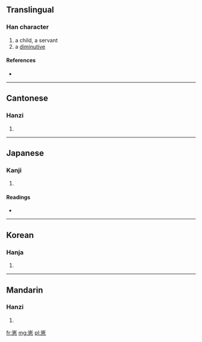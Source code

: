 ==Translingual==

===Han character===
{{Han char|rn=46|rad=山|as=09|sn=12|four=2233<sub>6</sub>|canj=山田心 (UWP)}}

# a child, a servant
# a [[diminutive]]

====References====
* {{Han ref|kx=0315.360|dkj=08260|dj=0616.260|hdz=10786.070|uh=5D3D|ud=23869|bh=D8E6|bd=55526}}

----

==Cantonese==

===Hanzi===
{{yue-hanzi|jyut=|y=joi2}}

# {{defn|lang=yue|sort=山09}}

----

==Japanese==

===Kanji===
{{ja-kanji|grade=|rs=山09}}

# {{defn|lang=ja|sort=山09}}

====Readings====
* {{ja-readings|on=[[さい]] (sai), [[しゃ]] (sha), [[し]] (shi)|kun=[[こども]] (kodomo)}}

----

==Korean==

===Hanja===
{{ko-hanja|hangeul=재|rv=jae|mr=chae}}

# {{defn|lang=ko|sort=山09}}

----

==Mandarin==

===Hanzi===
{{cmn-hanzi|pin=[[zǎi]] ([[zai3]])|wg=tsai<sup>3</sup>}}

# {{defn|lang=cmn|sort=山09}}

[[fr:崽]]
[[mg:崽]]
[[pl:崽]]